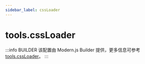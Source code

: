 ```yaml
---
sidebar_label: cssLoader
---
```


# tools.cssLoader

:::info BUILDER
该配置由 Modern.js Builder 提供，更多信息可参考 [tools.cssLoader](https://modernjs.dev/builder/api/config-tools.html#tools-cssloader)。
:::


<Main />
